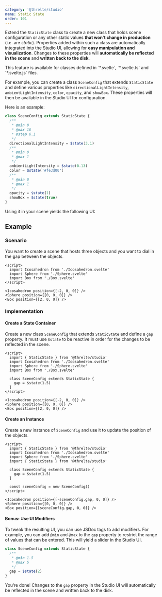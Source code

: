 ```yaml
---
category: '@threlte/studio'
name: Static State
order: 101
---
```


Extend the `StaticState` class to create a new class that holds scene
configuration or any other static values **that won't change in production**
(i.e. are _static_). Properties added within such a class are automatically
integrated into the Studio UI, allowing for **easy manipulation and
visualization**. Changes to these properties will **automatically be reflected
in the scene** and **written back to the disk**.

<Tip type="info">
  This feature is available for classes defined in `*.svelte`, `*.svelte.ts` and `*.svelte.js`
  files.
</Tip>

For example, you can create a class `SceneConfig` that extends `StaticState` and
define various properties like `directionalLightIntensity`,
`ambientLightIntensity`, `color`, `opacity`, and `showBox`. These properties will then be
available in the Studio UI for configuration.

Here is an example:

```ts
class SceneConfig extends StaticState {
  /**
   * @min 0
   * @max 10
   * @step 0.1
   */
  directionalLightIntensity = $state(3.1)
  /**
   * @min 0
   * @max 1
   */
  ambientLightIntensity = $state(0.13)
  color = $state('#fe3d00')
  /**
   * @min 0
   * @max 1
   */
  opacity = $state(1)
  showBox = $state(true)
}
```

Using it in your scene yields the following UI:

<Example
  path="studio/static-state"
  hideStackblitz
  showFile="Scene.svelte"
/>

## Example

### Scenario

You want to create a scene that hosts three objects and you want to dial in the
gap between the objects.

```svelte title="Scene.svelte"
<script>
  import Icosahedron from './Icosahedron.svelte'
  import Sphere from './Sphere.svelte'
  import Box from './Box.svelte'
</script>

<Icosahedron position={[-2, 0, 0]} />
<Sphere position={[0, 0, 0]} />
<Box position={[2, 0, 0]} />
```

### Implementation

#### Create a State Container

Create a new class `SceneConfig` that extends `StaticState` and define a
`gap` property. It must use `$state` to be reactive in order for the
changes to be reflected in the scene.

```svelte title="Scene.svelte" {2,7-9}+
<script>
  import { StaticState } from '@threlte/studio'
  import Icosahedron from './Icosahedron.svelte'
  import Sphere from './Sphere.svelte'
  import Box from './Box.svelte'

  class SceneConfig extends StaticState {
    gap = $state(1.5)
  }
</script>

<Icosahedron position={[-2, 0, 0]} />
<Sphere position={[0, 0, 0]} />
<Box position={[2, 0, 0]} />
```

#### Create an Instance

Create a new instance of `SceneConfig` and use it to update the position of the
objects.

```svelte title="Scene.svelte" {11}+ {14-18}m
<script>
  import { StaticState } from '@threlte/studio'
  import Icosahedron from './Icosahedron.svelte'
  import Sphere from './Sphere.svelte'
  import { StaticState } from '@threlte/studio'

  class SceneConfig extends StaticState {
    gap = $state(1.5)
  }

  const sceneConfig = new SceneConfig()
</script>

<Icosahedron position={[-sceneConfig.gap, 0, 0]} />
<Sphere position={[0, 0, 0]} />
<Box position={[sceneConfig.gap, 0, 0]} />
```

#### Bonus: Use UI Modifiers

To tweak the resulting UI, you can use JSDoc tags to add modifiers. For example,
you can add `@min` and `@max` to the `gap` property to restrict the range of
values that can be entered. This will yield a slider in the Studio UI.

```ts {2-5}+
class SceneConfig extends StaticState {
  /**
   * @min 1.5
   * @max 5
   */
  gap = $state(2)
}
```

You're done! Changes to the `gap` property in the Studio UI will automatically be
reflected in the scene and written back to the disk.

<Example
  path="studio/static-state-gap"
  hideStackblitz
  showFile="Scene.svelte"
/>
